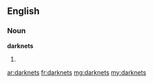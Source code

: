 ==English==

===Noun===
'''darknets'''

# {{plural of|darknet}}

[[ar:darknets]]
[[fr:darknets]]
[[mg:darknets]]
[[my:darknets]]